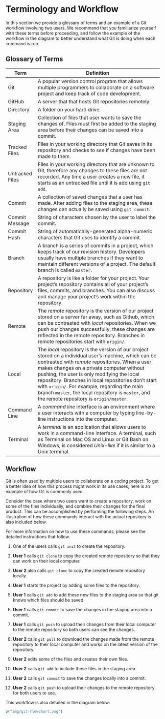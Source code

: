 # Terminology and Workflow {-}

In this section we provide a glossary of terms and an example of a Git workflow involving two users. We recommend that you familiarize yourself with these terms before proceeding, and follow the example of the workflow in the diagram to better understand what Git is doing when each command is run.

## Glossary of Terms {-}

| Term            | Definition                                                                                                                                                                                                           |
|-----------------|----------------------------------------------------------------------------------------------------------------------------------------------------------------------------------------------------------------------|
| Git             | A popular version control program that allows multiple programmers to collaborate on a software project and keep track of code development.                                                                                                                                                                                                                     |
| GitHub          | A server that that hosts Git repositories remotely.                                                                                                                                                                                                                     |
| Directory       | A folder on your hard drive.                                                                                                                                                                                                                     |
| Staging Area    | Collection of files that user wants to save the changes of. Files must first be added to the staging area before their changes can be saved into a commit.                                                           |
| Tracked Files   | Files in your working directory that Git saves in its repository and checks to see if changes have been made to them.                                                                                                |
| Untracked Files | Files in your working directory that are unknown to Git, therefore any changes to these files are not recorded. Any time a user creates a new file, it starts as an untracked file until it is add using  `git add`. |
| Commit          | A collection of saved changes that a user has made. After adding files to the staging area, these changes can actually be saved using  `git commit`.                                                                 |
| Commit Message  | String of characters chosen by the user to label the commit.                                                                                                                                                         |
| Commit Hash     | String of automatically-generated alpha-numeric characters that Git uses to identify a commit.                                                                                                                       |
| Branch          | A branch is a series of commits in a project, which keeps track of our revision history. Developers usually have multiple branches if they want to maintain different versions of a project. The default branch is called  `master`.                            |
| Repository      | A repository is like a folder for your project. Your project's repository contains all of your project's files, commits, and branches. You can also discuss and manage your project's work within the repository.                                                                                                                                                                                                                     |
| Remote          | The _remote_ repository is the version of our project stored on a server far away, such as Github, which can be contrasted with _local_ repositories. When we push our changes successfully, these changes are reflected in the remote repository. Branches in remote repositories start with `origin/`.                                                                                                                                                                                                                     |
| Local           | The _local_ repository is the version of our project stored on a individual user's machine, which can be contrasted with _remote_ repositories. When a user makes changes on a private computer without pushing, the user is only modifying the local repository. Branches in local repositories don’t start with `origin/`. For example, regarding the main branch `master`, the local repository is `master`, and the remote repository is `origin/master`.                                                                                                                                                                                                                    |
| Command Line    | A _command line_ interface is an environment where a user interacts with a computer by typing line-by-line instructions into the computer.                                                                                                                                                                                                                     |
| Terminal        | A _terminal_ is an application that allows users to work in a command-line interface. A terminal, such as Terminal on Mac OS and Linux or Git Bash on Windows, is considered _Unix-like_ if it is similar to a Unix terminal.                                                                                                                                                                                                                     |

## Workflow {-}

Git is often used by multiple users to collaborate on a coding project. To get a better idea of how this process might work in its use cases, here is an example of how Git is commonly used.

Consider the case where two users want to create a repository, work on some of the files individually, and combine their changes for the final product. This can be accomplished by performing the following steps. An illustration of how these commands interact with the actual repository is also included below.

For more information on how to use these commands, please see the detailed instructions that follow.


(1) One of the users calls `git init` to create the repository.

(2) **User 1** calls `git clone` to copy the created remote repository so that they can work on their local computer.

(3) **User 2** also calls `git clone` to copy the created remote repository locally.

(4) **User 1** starts the project by adding some files to the repository.

(5) **User 1** calls `git add` to add these new files to the staging area so that git knows which files should be saved.

(6) **User 1** calls `git commit` to save the changes in the staging area into a commit.

(7) **User 1** calls `git push` to upload their changes from their local computer to the remote repository so both users can see the changes.

(8) **User 2** calls `git pull` to download the changes made from the remote repository to their local computer and works on the latest version of the repository.

(9) **User 2** edits some of the files and creates their own files.

(10) **User 2** calls `git add` to include these files in the staging area.

(11) **User 2** calls `git commit` to save the changes locally into a commit.

(12) **User 2** calls `git push` to upload their changes to the remote repository for both users to see.


This workflow is also detailed in the diagram below:


```r
p("img/git-flowchart.png")
```
